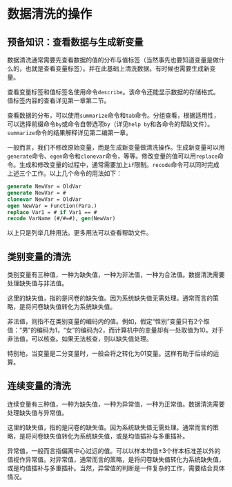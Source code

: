 # 数据清洗的操作 {#Chp02}

## 预备知识：查看数据与生成新变量

数据清洗通常需要先查看数据的值的分布与值标签（当然事先也要知道变量是做什么的，也就是查看变量标签）。并在此基础上清洗数据。有时候也需要生成新变量。

查看变量标签和值标签名使用命令`describe`。该命令还能显示数据的存储格式。值标签内容的查看详见第一章第二节。

查看数据的分布，可以使用`summarize`命令和`tab`命令。分组查看，根据适用性，可以选择前缀命令`by`或命令自带选项`by`（详见`help by`和各命令的帮助文件）。`summarize`命令的结果解释详见第二编第一章。

一般而言，我们不修改原始变量，而是生成新变量做清洗操作。生成新变量可以用`generate`命令、`egen`命令和`clonevar`命令，等等。修改变量的值可以用`replace`命令。生成和修改变量的过程中，通常需要加上`if`限制。`recode`命令可以同时完成上述三个工作。以上几个命令的用法如下：

```stata
generate NewVar = OldVar
generate NewVar = #
clonevar NewVar = OldVar
egen NewVar = Function(Para.)
replace Var1 = # if Var1 == #
recode VarName (#/#=#), gen(NewVar)
```

以上只是列举几种用法。更多用法可以查看帮助文件。

## 类别变量的清洗

类别变量有三种值，一种为缺失值，一种为非法值，一种为合法值。数据清洗需要处理缺失值与非法值。

这里的缺失值，指的是问卷的缺失值。因为系统缺失值无需处理。通常而言的策略，是将问卷缺失值转化为系统缺失值。

非法值，则指不在类别变量的编码内的值。例如，假定“性别”变量只有2个取值：“男”的编码为1，“女”的编码为2，而计算机中的变量却有一处取值为10。对于非法值，可以核查。如果无法核查，则以缺失值处理。

特别地，当变量是二分变量时，一般会将之转化为01变量。这样有助于后续的运算。

## 连续变量的清洗

连续变量有三种值，一种为缺失值，一种为异常值，一种为正常值。数据清洗需要处理缺失值与异常值。

这里的缺失值，指的是问卷的缺失值。因为系统缺失值无需处理。通常而言的策略，是将问卷缺失值转化为系统缺失值，或是均值插补与多重插补。

异常值，一般而言指偏离中心过远的值。可以以样本均值±3个样本标准差以外的值视作异常值。对异常值，通常而言的策略，是将问卷缺失值转化为系统缺失值，或是均值插补与多重插补。当然，异常值的判断是一件复杂的工作，需要结合具体情况。
